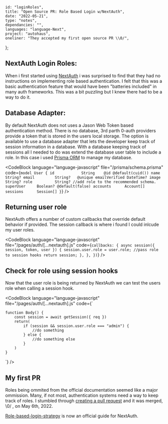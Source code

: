 
    id: "loginRoles",
    title: "Open Source PR: Role Based Login w/NextAuth",
    date: "2022-05-21",
    type: "notes",
    dependancies: "",
    languages: "language-Next",
    project: "autohaus",
    oneliner: "They accepted my first open source PR \\0/",
};

## NextAuth Login Roles:

When i first started using [NextAuth](https://next-auth.js.org/getting-started/introduction) i was surprised to find that they had no instructions on implementing role based
authentication. I felt that this was a basic authentication feature that would have been "batteries included" in many auth frameworks. This was a bit puzzling but I knew there had to be
a way to do it.

## Database Adapter:

By default NextAuth does not uses a Jason Web Token based authentication method. There is no database, 3rd parth 0-auth providers provide a token that is stored in the users local storage.
The option is available to use a database adapter that lets the developer keep track of session information in a database. With a database keeping track of sessions all I needed to do was
extend the database user table to include a role. In this case i used [Prisma ORM](https://www.prisma.io/) to manage my database.

<CodeBlock
    language="language-javascript"
    file="/prisma/schema.prisma"
    code={`
    model User {
    id            String    @id @default(cuid())
    name          String?
    email         String?   @unique
    emailVerified DateTime?
    image         String?
    role          String? //add role to the recommended schema.
    superUser     Boolean? @default(false)
    accounts      Account[]
    sessions      Session[]
    }
`}
/>

## Returning user role

NextAuth offers a number of custom callbacks that override default behavior if provided. The session callback is where i found I could inlcude my user roles.

<CodeBlock
    language="language-javascript"
    file="/pages/auth/[...nextauth].js"
    code={`
        callbacks: {
            async session({ session, token, user }) {
                session.user.role = user.role; //pass role to session hooks
                return session;
            },
        },
    })
`}
/>

## Check for role using session hooks

Now that the user role is being returned by NextAuth we can test the users role when calling a session hook.

<CodeBlock
    language="language-javascript"
    file="/pages/auth/[...nextauth].js"
    code={`

    function Body() {
        const session = await getSession({ req })
        return(
            if (session && session.user.role === "admin") {
                //do something
            } else {
                //do something else
            }
        )
    }

`}
/>

## My first PR

Roles being ommited from the official documentation seemed like a major ommission. Many, if not most, authentication systems need a way to keep track of roles.
I stumbled through [creating a pull request](https://github.com/nextauthjs/next-auth/pull/4449) and it was merged, \\0/ , on May 6th, 2022.

[Role-based-login-strategy](https://next-auth.js.org/tutorials/role-based-login-strategy) is now an official guide for NextAuth.
